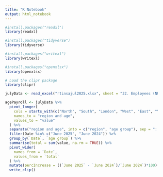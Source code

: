 ```yaml
---
title: "R Notebook"
output: html_notebook
---
```

```r
#install.packages("readxl")
library(readxl)

#install.packages("tidyverse")
library(tidyverse)

#install.packages("writexl")
library(writexl)

#install.packages("openxlsx")
library(openxlsx)

# Load the clipr package
library(clipr)
```

```r
julyData <- read_excel("rtinsajul2025.xlsx", sheet = "32. Employees (NUTS1Age)", skip = 5)
```


```r
agePayroll <- julyData %>% 
  pivot_longer(
    cols = starts_with(c("North", "South", "London", "West", "East", "Yorkshire", "Wales", "Scotland")),
    names_to = "region and age",
    values_to = "value"
  ) %>%
  separate("region and age", into = c("region", "age group"), sep = ": ") %>% # splits at first digit
  filter(Date %in% c("June 2025", "June 2024")) %>%
  group_by(`Date`, `age group`) %>%
  summarise(total = sum(value, na.rm = TRUE)) %>%
  pivot_wider(
    names_from = `Date`,
    values_from = `total`
  ) %>% 
  mutate(percIncrease = ((`June 2025` - `June 2024`)/`June 2024`)*100) %>%
  write_clip()
```


